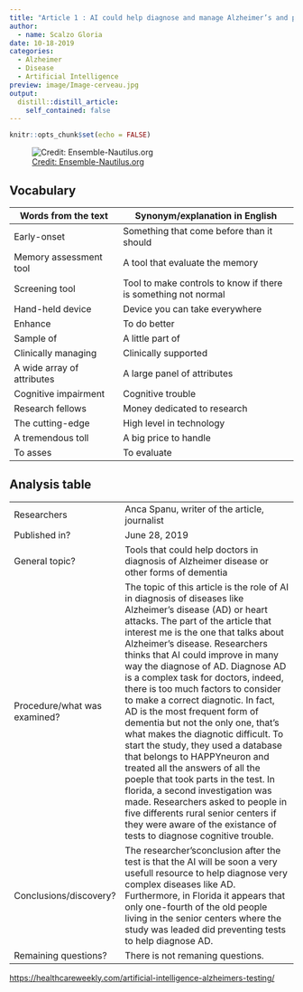 ```yaml
---
title: "Article 1 : AI could help diagnose and manage Alzheimer’s and predict heart attacks"
author:
  - name: Scalzo Gloria
date: 10-18-2019
categories:
  - Alzheimer 
  - Disease
  - Artificial Intelligence
preview: image/Image-cerveau.jpg
output:
  distill::distill_article:
    self_contained: false
---
```


```r
knitr::opts_chunk$set(echo = FALSE)
```


![ [Credit: Ensemble-Nautilus.org](https://ensemble-nautilis.org/projet-cerveau/) ](image/Image-cerveau.jpg)

## Vocabulary 

| Words from the text | Synonym/explanation in English |
| ------------------- | ------------------------------ |
| Early-onset  | Something that come before than it should |
| Memory assessment tool | A tool that evaluate the memory |
| Screening tool | Tool to make controls to know if there is something not normal |
| Hand-held device | Device you can take everywhere | 
| Enhance | To do better | 
| Sample of | A little part of |
| Clinically managing | Clinically supported | 
| A wide array of attributes | A large panel of attributes |
| Cognitive impairment | Cognitive trouble | 
| Research fellows | Money dedicated to research |
| The cutting-edge | High level in technology |
| A tremendous toll | A big price to handle |
| To asses | To evaluate |


## Analysis table 

|                              |                                                                     |
| ---------------------------- | ------------------------------------------------------------------- |
| Researchers                  | Anca Spanu, writer of the article, journalist |
| Published in?                | June 28, 2019                                                       |
| General topic?               |  Tools that could help doctors in diagnosis of Alzheimer disease or other forms of dementia                      |
| Procedure/what was examined? | The topic of this article is the role of AI in diagnosis of diseases like Alzheimer's disease (AD) or heart attacks. The part of the article that interest me is the one that talks about Alzheimer's disease. Researchers thinks that AI could improve in many way the diagnose of AD. Diagnose AD is a complex task for doctors, indeed, there is too much factors to consider to make a correct diagnotic. In fact, AD is the most frequent form of dementia but not the only one, that's what makes the diagnotic difficult. To start the study, they used a database that belongs to HAPPYneuron and treated all the answers of all the poeple that took parts in the test. In florida, a second investigation was made. Researchers asked to people in five differents rural senior centers if they were aware of the existance of tests to diagnose cognitive trouble. |
| Conclusions/discovery?       | The researcher'sconclusion after the test is that the AI will be soon a very usefull resource to help diagnose very complex diseases like AD. Furthermore, in Florida it appears that only one-fourth of the old people living in the senior centers where the study was leaded did preventing tests to help diagnose AD. |
| Remaining questions?         | There is not remaning questions. |


<https://healthcareweekly.com/artificial-intelligence-alzheimers-testing/>



